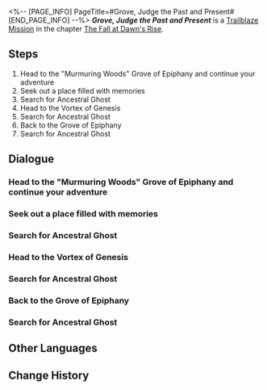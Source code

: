 <%-- [PAGE_INFO]
PageTitle=#Grove, Judge the Past and Present#
[END_PAGE_INFO] --%>
{{Stub|Dialogue.}}
{{Mission Infobox
|id            = 1040405
|title         = 
|image         = {{subst:void|<!--$UPLOAD:<<SpriteOutput/Chronicle/1040405_f.png>-<Mission Grove, Judge the Past and Present Stelle.png>-<Fate's Atlas Images>>-->}}{{subst:void|<!--$UPLOAD:<<SpriteOutput/Chronicle/1040405_m.png>-<Mission Grove, Judge the Past and Present Caelus.png>-<Fate's Atlas Images>>-->}}
<gallery>
Mission Grove, Judge the Past and Present Stelle.png|Stelle
Mission Grove, Judge the Past and Present Caelus.png|Caelus
</gallery>
|type          = Trailblaze
|event_name    = 
|chapter       = The Fall at Dawn's Rise
|requirements  = [[Trailblaze Mission]] ''[[Golden Thread, Relay the Savior's Fate]]'' completed
|summary       = To prepare for the final expedition, you each make your arrangements. Phainon entrusts Cipher with safeguarding Kephale's Coreflame while the group is away. Hyacine travels to the Grove to seek the ancestral spirits' blessing, forging a rainbow bridge to reach Aquila's domain. With preparations complete, you ascend to the skies to conclude the Flame-Chase Journey.
|characters    = Hyacine; Trailblazer
|startLocation = [[Amphoreus]] - [["Murmuring Woods" Grove of Epiphany]]
|world         = Amphoreus
|area          = "Murmuring Woods" Grove of Epiphany
|prev          = Golden Thread, Relay the Savior's Fate
|next          = Poet, Speak of the Sky Through Me (I)
|rewards       = Trailblaze EXP*900; Stellar Jade*110; Refined Aether*10; Lost Crystal*10; Celestial Ambrosia*360; Credit*100,000
}}
'''''Grove, Judge the Past and Present''''' is a [[Trailblaze Mission]] in the chapter [[The Fall at Dawn's Rise]].

==Steps==
# Head to the "Murmuring Woods" Grove of Epiphany and continue your adventure
# Seek out a place filled with memories
# Search for Ancestral Ghost
# Head to the Vortex of Genesis
# Search for Ancestral Ghost
# Back to the Grove of Epiphany
# Search for Ancestral Ghost

<!--
==Gameplay Notes==

--><!--
==Trial Character==

-->
==Dialogue==
{{Stub Dialogue}}
===Head to the "Murmuring Woods" Grove of Epiphany and continue your adventure{{subst:void|<!--104040501-->}}===
{{Mission Description|type=trailblaze|location="Murmuring Woods" Grove of Epiphany|Still reeling from recent events, I went to the Grove, hoping to investigate and record the myths of the Titans or some manner of related research. There, I unexpectedly encountered Hyacine, who was dealing with urgent matters. The task of collecting Coreflames could wait no longer, so I chose to witness Hyacine perform the Skyward Rite and gain the path to Aquila's location.}}
{{Dialogue Start}}
:{{tx}}
{{Dialogue End}}

===Seek out a place filled with memories{{subst:void|<!--104040502-->}}===
{{Dialogue Start}}
:{{tx}}
{{Dialogue End}}

===Search for Ancestral Ghost{{subst:void|<!--104040512-->}}===
{{Dialogue Start}}
:{{tx}}
{{Dialogue End}}

===Head to the Vortex of Genesis{{subst:void|<!--104040513-->}}===
{{Dialogue Start}}
:{{tx}}
{{Dialogue End}}

===Search for Ancestral Ghost{{subst:void|<!--104040503-->}}===
{{Dialogue Start}}
:{{tx}}
{{Dialogue End}}

===Back to the Grove of Epiphany{{subst:void|<!--104040515-->}}===
{{Dialogue Start}}
:{{tx}}
{{Dialogue End}}

===Search for Ancestral Ghost{{subst:void|<!--104040516-->}}===
{{Dialogue Start}}
:{{tx}}
{{Dialogue End}}

==Other Languages==
{{Other Languages
|en   = Grove, Judge the Past and Present
|zhs  = 识院啊，悠扬间评定今昔
|zht  = 識院啊，悠揚間評定今昔
|ja   = 識院よ、悠々と今昔を見極めよ
|ko   = 지식의 정원이여, 현재와 과거를 평가해 주오
|es   = Jardín del conocimiento, juzga melodiosamente el pasado y el presente
|fr   = Bosquet, juge le passé et le présent
|ru   = О Роща, оцени прошлое и настоящее
|th   = สำนักแห่งความรู้เอ๋ย จงประเมินอดีตและปัจจุบัน
|vi   = Hỡi Viện Tri Thức, giữa khúc ngân nga, hãy đánh giá quá khứ và hiện tại
|de   = O Hain, lass den Klang der Vergangenheit und Gegenwart erklingen
|id   = Grove, Menilai Masa Kini dan Lalu dalam Dentingan Lembut
|pt   = Bosque, Julgue o Passado e o Presente
}}

==Change History==
{{Change History|3.3}}
